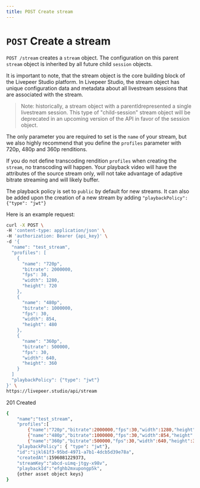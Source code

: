 ```yaml
---
title: POST Create stream
---
```


# `POST` Create a stream

`POST /stream` creates a `stream` object. The configuration on this parent
`stream` object is inherited by all future child `session` objects.

It is important to note, that the stream object is the core building block of the Livepeer Studio platform.
In Livepeer Studio, the stream object has unique configuration data and metadata about all livestream sessions that are associated with the stream.


>Note: historically, a stream object with a parentIdrepresented a single livestream session. This type of "child-session" stream object will be deprecated in an upcoming version of the API in favor of the session object.


The only parameter you are required to set is the `name` of your stream, but we
also highly recommend that you define the `profiles` parameter with 720p, 480p
and 360p renditions.

If you do not define transcoding rendition `profiles` when creating the
`stream`, no transcoding will happen. Your playback video will have the
attributes of the source stream only, will not take advantage of adaptive
bitrate streaming and will likely buffer.

The playback policy is set to `public` by default for new streams. It can also be added upon the creation of a new stream by adding `"playbackPolicy": {"type": "jwt"}`

Here is an example request:

```bash
curl -X POST \
-H 'content-type: application/json' \
-H 'authorization: Bearer {api_key}' \
-d '{
  "name": "test_stream",
  "profiles": [
    {
      "name": "720p",
      "bitrate": 2000000,
      "fps": 30,
      "width": 1280,
      "height": 720
    },
    {
      "name": "480p",
      "bitrate": 1000000,
      "fps": 30,
      "width": 854,
      "height": 480
    },
    {
      "name": "360p",
      "bitrate": 500000,
      "fps": 30,
      "width": 640,
      "height": 360
    }
  ]
  "playbackPolicy": {"type": "jwt"}
}' \
https://livepeer.studio/api/stream
```

201 Created

```bash
{
    "name":"test_stream",
    "profiles":[
        {"name":"720p","bitrate":2000000,"fps":30,"width":1280,"height":720},
        {"name":"480p","bitrate":1000000,"fps":30,"width":854,"height":480}],
        {"name":"360p","bitrate":500000,"fps":30,"width":640,"height":360}],
    "playbackPolicy": { "type": "jwt"},
    "id":"ijkl61f3-95bd-4971-a7b1-4dcb5d39e78a",
    "createdAt":1596081229373,
    "streamKey":"abcd-uimq-jtgy-x98v",
    "playbackId":"efghb2mxupongp5k",
    {other asset object keys}
}
```
